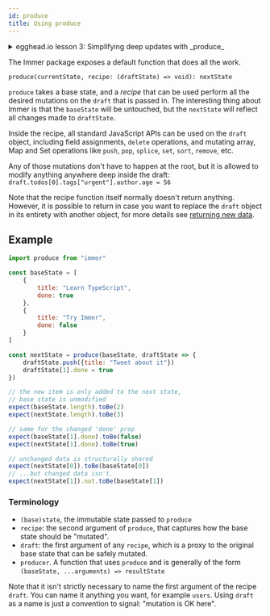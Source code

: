 ```yaml
---
id: produce
title: Using produce
---
```


<center>
	<div
		data-ea-publisher="immerjs"
		data-ea-type="image"
		className="horizontal bordered"
	></div>
</center> <details>
	<summary className="egghead-summary">
		egghead.io lesson 3: Simplifying deep updates with _produce_
	</summary>
	<br />
	<div>
		<iframe
			width="760"
			height="427"
			scrolling="no"
			src="https://egghead.io/lessons/javascript-simplify-deep-state-updates-using-immer-produce/embed"
		></iframe>
	</div>
	<a
		className="egghead-link"
		href="https://egghead.io/lessons/javascript-simplify-deep-state-updates-using-immer-produce"
	>
		Hosted on egghead.io
	</a>
</details>

The Immer package exposes a default function that does all the work.

`produce(currentState, recipe: (draftState) => void): nextState`

`produce` takes a base state, and a _recipe_ that can be used perform all the desired mutations on the `draft` that is passed in. The interesting thing about Immer is that the `baseState` will be untouched, but the `nextState` will reflect all changes made to `draftState`.

Inside the recipe, all standard JavaScript APIs can be used on the `draft` object, including field assignments, `delete` operations, and mutating array, Map and Set operations like `push`, `pop`, `splice`, `set`, `sort`, `remove`, etc.

Any of those mutations don't have to happen at the root, but it is allowed to modify anything anywhere deep inside the draft: `draft.todos[0].tags["urgent"].author.age = 56`

Note that the recipe function itself normally doesn't return anything. However, it is possible to return in case you want to replace the `draft` object in its entirety with another object, for more details see [returning new data](return).

## Example

```javascript
import produce from "immer"

const baseState = [
	{
		title: "Learn TypeScript",
		done: true
	},
	{
		title: "Try Immer",
		done: false
	}
]

const nextState = produce(baseState, draftState => {
	draftState.push({title: "Tweet about it"})
	draftState[1].done = true
})
```

```javascript
// the new item is only added to the next state,
// base state is unmodified
expect(baseState.length).toBe(2)
expect(nextState.length).toBe(3)

// same for the changed 'done' prop
expect(baseState[1].done).toBe(false)
expect(nextState[1].done).toBe(true)

// unchanged data is structurally shared
expect(nextState[0]).toBe(baseState[0])
// ...but changed data isn't.
expect(nextState[1]).not.toBe(baseState[1])
```

### Terminology

- `(base)state`, the immutable state passed to `produce`
- `recipe`: the second argument of `produce`, that captures how the base state should be "mutated".
- `draft`: the first argument of any `recipe`, which is a proxy to the original base state that can be safely mutated.
- `producer`. A function that uses `produce` and is generally of the form `(baseState, ...arguments) => resultState`

Note that it isn't strictly necessary to name the first argument of the recipe `draft`. You can name it anything you want, for example `users`. Using `draft` as a name is just a convention to signal: "mutation is OK here".
